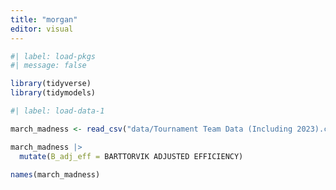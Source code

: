 ```yaml
---
title: "morgan"
editor: visual
---
```



```r

#| label: load-pkgs
#| message: false

library(tidyverse)
library(tidymodels)
```

```r
#| label: load-data-1

march_madness <- read_csv("data/Tournament Team Data (Including 2023).csv")

march_madness |>
  mutate(B_adj_eff = BARTTORVIK ADJUSTED EFFICIENCY)
```

```r
names(march_madness)


```

